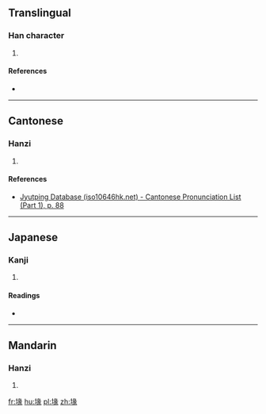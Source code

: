 ==Translingual==

===Han character===
{{Han char|rn=32|rad=土|as=09|sn=12|four=|canj=GVNO|ids=⿰土彖}}

# {{defn|Han|sort=土09}}

====References====
* {{Han ref|kx=0233.130|dkj=05252|dj=0470.290|hdz=10469.130|uh=581F|ud=22559}}

----

==Cantonese==

===Hanzi===
{{yue-hanzi|jyut=[[zyun6]]|y=jyun6}}

# {{defn|lang=yue|sort=土09}}

====References====
* [http://www.iso10646hk.net/jp/document/download.jsp Jyutping Database (iso10646hk.net) - Cantonese Pronunciation List (Part 1), p. 88]

----

==Japanese==

===Kanji===
{{ja-kanji|grade=|rs=土09}}

# {{defn|lang=ja|sort=土09}}

====Readings====
* {{ja-readings|on=[[てん]] (ten), [[でん]] (den)|kun=[[うね]] (une)}}

----

==Mandarin==

===Hanzi===
{{cmn-hanzi|pin=[[zhuàn]] ([[zhuan4]])|wg=chuan<sup>4</sup>}}

# {{defn|lang=cmn|sort=土09}}

[[fr:堟]]
[[hu:堟]]
[[pl:堟]]
[[zh:堟]]